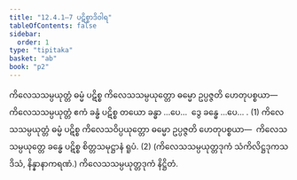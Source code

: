 ```yaml
---
title: "12.4.1–7 ပဋိစ္စာဒိဝါရ"
tableOfContents: false
sidebar:
  order: 1
type: "tipitaka"
basket: "ab"
book: "p2"
---
```



<DynamicBreadcrumb />

<Division number="73" book="p2" e="ch" v="38" p="395">

<Paragraph number="4000" book="p2">
ကိလေသသမ္ပယုတ္တံ ဓမ္မံ ပဋိစ္စ ကိလေသသမ္ပယုတ္တော ဓမ္မော ဥပ္ပဇ္ဇတိ ဟေတုပစ္စယာ—  ကိလေသသမ္ပယုတ္တံ ဧကံ ခန္ဓံ ပဋိစ္စ တယော ခန္ဓာ …ပေ…  ဒွေ ခန္ဓေ …ပေ… . (1)
</Paragraph>

<Paragraph number="4001" book="p2">
ကိလေသသမ္ပယုတ္တံ ဓမ္မံ ပဋိစ္စ ကိလေသဝိပ္ပယုတ္တော ဓမ္မော ဥပ္ပဇ္ဇတိ ဟေတုပစ္စယာ—  ကိလေသသမ္ပယုတ္တေ ခန္ဓေ ပဋိစ္စ စိတ္တသမုဋ္ဌာနံ ရူပံ. (2)
</Paragraph>

<Paragraph number="4002" book="p2">
(ကိလေသသမ္ပယုတ္တဒုကံ သံကိလိဋ္ဌဒုကသဒိသံ, နိန္နာနာကရဏံ.)

</Paragraph>
</Division>

<Paragraph number="4003" type="center" book="p2">
ကိလေသသမ္ပယုတ္တဒုကံ နိဋ္ဌိတံ.
</Paragraph>